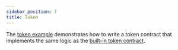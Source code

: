```yaml
---
sidebar_position: 7
title: Token
---
```


The [token example] demonstrates how to write a token contract that implements the same logic as the [built-in token contract].

[token example]: https://github.com/stellar/soroban-token-contract/tree/v0.0.4/
[built-in token contract]: "../built-in-contracts/token-contract"